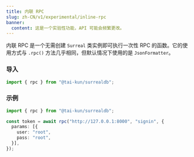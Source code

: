 ```yaml
---
title: 内联 RPC
slug: zh-CN/v1/experimental/inline-rpc
banner:
  content: 这是一个实验性功能，API 可能会频繁更改。
---
```


内联 RPC 是一个无需创建 `Surreal` 类实例即可执行一次性 RPC 的函数。它的使用方式与 `.rpc()` 方法几乎相同，但默认情况下使用的是 `JsonFormatter`。

### 导入

```ts
import { rpc } from "@tai-kun/surrealdb";
```

### 示例

```ts
import { rpc } from "@tai-kun/surrealdb";

const token = await rpc("http://127.0.0.1:8000", "signin", {
  params: [{
    user: "root",
    pass: "root",
  }],
});
```
